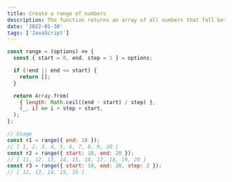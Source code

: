 ```yaml
---
title: Create a range of numbers
description: The function returns an array of all numbers that fall between the start and end numbers.
date: '2022-01-30'
tags: ['JavaScript']
---
```


```js
const range = (options) => {
  const { start = 0, end, step = 1 } = options;

  if (!end || end <= start) {
    return [];
  }

  return Array.from(
    { length: Math.ceil((end - start) / step) },
    (_, i) => i + step + start,
  );
};

// Usage
const r1 = range({ end: 10 });
// [ 1, 2, 3, 4, 5, 6, 7, 8, 9, 10 ]
const r2 = range({ start: 10, end: 20 });
// [ 11, 12, 13, 14, 15, 16, 17, 18, 19, 20 ]
const r3 = range({ start: 10, end: 20, step: 2 });
// [ 12, 13, 14, 15, 16 ]
```
